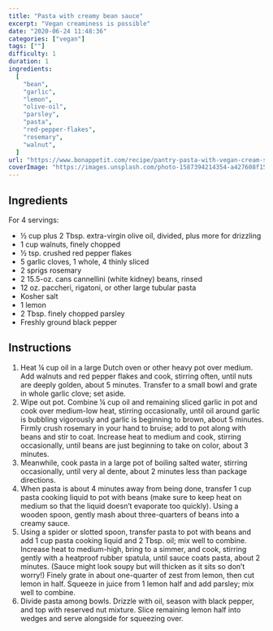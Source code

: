 ```yaml
---
title: "Pasta with creamy bean sauce"
excerpt: "Vegan creaminess is possible"
date: "2020-06-24 11:48:36"
categories: ["vegan"]
tags: [""]
difficulty: 1
duration: 1
ingredients:
  [
    "bean",
    "garlic",
    "lemon",
    "olive-oil",
    "parsley",
    "pasta",
    "red-pepper-flakes",
    "rosemary",
    "walnut",
  ]
url: "https://www.bonappetit.com/recipe/pantry-pasta-with-vegan-cream-sauce"
coverImage: "https://images.unsplash.com/photo-1587394214354-a427608f15cc?ixid=MXwxMjA3fDB8MHxwaG90by1wYWdlfHx8fGVufDB8fHw%3D&ixlib=rb-1.2.1&auto=format&fit=crop&w=700&q=72"
---
```


## Ingredients

For 4 servings:

- ½ cup plus 2 Tbsp. extra-virgin olive oil, divided, plus more for drizzling
- 1 cup walnuts, finely chopped
- ½ tsp. crushed red pepper flakes
- 5 garlic cloves, 1 whole, 4 thinly sliced
- 2 sprigs rosemary
- 2 15.5-oz. cans cannellini (white kidney) beans, rinsed
- 12 oz. paccheri, rigatoni, or other large tubular pasta
- Kosher salt
- 1 lemon
- 2 Tbsp. finely chopped parsley
- Freshly ground black pepper

## Instructions

1. Heat ¼ cup oil in a large Dutch oven or other heavy pot over medium. Add walnuts and red pepper flakes and cook, stirring often, until nuts are deeply golden, about 5 minutes. Transfer to a small bowl and grate in whole garlic clove; set aside.
2. Wipe out pot. Combine ¼ cup oil and remaining sliced garlic in pot and cook over medium-low heat, stirring occasionally, until oil around garlic is bubbling vigorously and garlic is beginning to brown, about 5 minutes. Firmly crush rosemary in your hand to bruise; add to pot along with beans and stir to coat. Increase heat to medium and cook, stirring occasionally, until beans are just beginning to take on color, about 3 minutes.
3. Meanwhile, cook pasta in a large pot of boiling salted water, stirring occasionally, until very al dente, about 2 minutes less than package directions.
4. When pasta is about 4 minutes away from being done, transfer 1 cup pasta cooking liquid to pot with beans (make sure to keep heat on medium so that the liquid doesn’t evaporate too quickly). Using a wooden spoon, gently mash about three-quarters of beans into a creamy sauce.
5. Using a spider or slotted spoon, transfer pasta to pot with beans and add 1 cup pasta cooking liquid and 2 Tbsp. oil; mix well to combine. Increase heat to medium-high, bring to a simmer, and cook, stirring gently with a heatproof rubber spatula, until sauce coats pasta, about 2 minutes. (Sauce might look soupy but will thicken as it sits so don’t worry!) Finely grate in about one-quarter of zest from lemon, then cut lemon in half. Squeeze in juice from 1 lemon half and add parsley; mix well to combine.
6. Divide pasta among bowls. Drizzle with oil, season with black pepper, and top with reserved nut mixture. Slice remaining lemon half into wedges and serve alongside for squeezing over.
